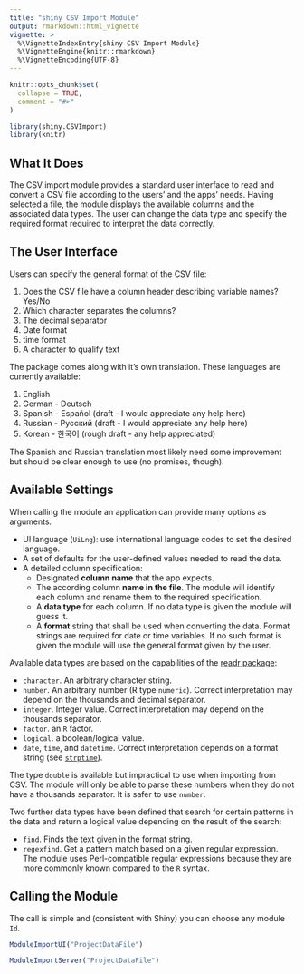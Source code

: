 ```yaml
---
title: "shiny CSV Import Module"
output: rmarkdown::html_vignette
vignette: >
  %\VignetteIndexEntry{shiny CSV Import Module}
  %\VignetteEngine{knitr::rmarkdown}
  %\VignetteEncoding{UTF-8}
---
```


```r
knitr::opts_chunk$set(
  collapse = TRUE,
  comment = "#>"
)
```

```r
library(shiny.CSVImport)
library(knitr)
```

## What It Does

The CSV import module provides a standard user interface to read and convert a CSV file according to the users' and the apps' needs. Having selected a file, the module displays the available columns and the associated data types. The user can change the data type and specify the required format required to interpret the data correctly.

## The User Interface

Users can specify the general format of the CSV file:

 1. Does the CSV file have a column header describing variable names? Yes/No
 1. Which character separates the columns?
 3. The decimal separator
 4. Date format
 5. time format
 6. A character to qualify text


The package comes along with it's own translation. These languages are currently available:

 1. English
 2. German - Deutsch
 3. Spanish - Español (draft - I would appreciate any help here)
 4. Russian - Русский (draft - I would appreciate any help here)
 5. Korean - 한국어 (rough draft - any help appreciated)

The Spanish and Russian translation most likely need some improvement but should be clear enough to use (no promises, though).


## Available Settings

When calling the module an application can provide many options as arguments. 

* UI language (`UiLng`): use international language codes to set the desired language. 
* A set of defaults for the user-defined values needed to read the data.
* A detailed column specification:
  * Designated **column name** that the app expects.
  * The according column **name in the file**. The module will identify each column and rename them to the required specification.
  * A **data type** for each column. If no data type is given the module will guess it.
  * A **format** string that shall be used when converting the data. Format strings are required for date or time variables. If no such format is given the module will use the general format given by the user.


Available data types are based on the capabilities of the [readr package](https://rdrr.io/cran/readr/):

* `character`. An arbitrary character string.
* `number`. An arbitrary number (R type `numeric`). Correct interpretation may depend on the thousands and decimal separator.
* `integer`. Integer value. Correct interpretation may depend on the thousands separator.
* `factor`. an `R` factor.
* `logical`. a boolean/logical value.
* `date`, `time`, and `datetime`.  Correct interpretation depends on a format string (see [`strptime`](https://rdrr.io/r/base/strptime.html)).

The type `double` is available but impractical to use when importing from CSV. The module will only be able to parse these numbers when they do not have a thousands separator. It is safer to use `number`.

Two further data types have been defined that search for certain patterns in the data and return a logical value depending on the result of the search:

* `find`. Finds the text given in the format string.
* `regexfind`. Get a pattern match based on a given regular expression. The module uses Perl-compatible regular expressions because they are more commonly known compared to the `R` syntax.



## Calling the Module

The call is simple and (consistent with Shiny) you can choose any module `Id`.

```r
ModuleImportUI("ProjectDataFile")
```


```r
ModuleImportServer("ProjectDataFile")
```




